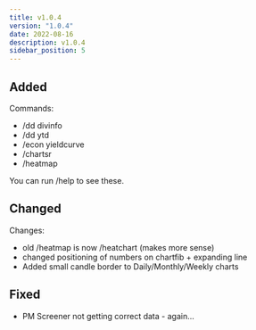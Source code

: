 ```yaml
---
title: v1.0.4
version: "1.0.4"
date: 2022-08-16
description: v1.0.4
sidebar_position: 5
---
```


## Added

Commands:
- /dd divinfo
- /dd ytd
- /econ yieldcurve
- /chartsr
- /heatmap

You can run /help to see these.

## Changed

Changes:
- old /heatmap is now /heatchart (makes more sense)
- changed positioning of numbers on chartfib + expanding line
- Added small candle border to Daily/Monthly/Weekly charts

## Fixed

- PM Screener not getting correct data - again...
